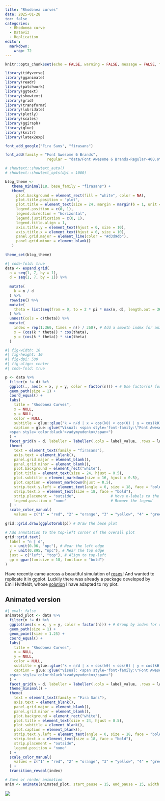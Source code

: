 ```yaml
---
title: "Rhodonea curves"
date: 2025-01-28
toc: false
categories:
  - Rhodonea curve
  - Dataviz
  - Replication
editor: 
  markdown: 
    wrap: 72
---
```


```r
knitr::opts_chunk$set(echo = FALSE, warning = FALSE, message = FALSE, fig.showtext=TRUE)
```

```r
library(tidyverse)
library(gganimate)
library(readr)
library(patchwork)
library(ggtext)
library(showtext)
library(grid)
library(transformr)
library(lubridate)
library(plotly)
library(scales)
library(ggiraph)
library(glue)
library(knitr)
library(latex2exp)
```

```r
font_add_google("Fira Sans", "firasans")

font_add(family = "Font Awesome 6 Brands",
                   regular = "data/Font Awesome 6 Brands-Regular-400.otf")

# showtext::showtext_auto()
# showtext::showtext_opts(dpi = 1000)

blog_theme <-
   theme_minimal(18, base_family = "firasans") +
   theme(
     plot.background = element_rect(fill = "white", color = NA),
     plot.title.position = "plot",
     plot.title = element_text(size = 24, margin = margin(b = 1, unit = "line")),
     legend.position = c(0, 1),
     legend.direction = "horizontal",
     legend.justification = c(0, 1),
     legend.title.align = 1,
     axis.title.y = element_text(hjust = 0, size = 10),
     axis.title.x = element_text(hjust = 0, size = 10),
     panel.grid.major = element_line(color = "#d3d9db"),
     panel.grid.minor = element_blank()
   )
 
theme_set(blog_theme)
```

```r
#| code-fold: true
data <- expand.grid(
  n = seq(1, 7, by = 1), 
  d = seq(1, 7, by = 1)) %>%
  
  mutate(
    k = n / d
  ) %>%
  rowwise() %>%
  mutate(
    theta = list(seq(from = 0, to = 2 * pi * max(n, d), length.out = 360))
  ) %>%
  unnest(cols = c(theta)) %>%
  mutate(
    index = rep(1:360, times = n() / 360), # Add a smooth index for animation
    x = (cos(k * theta)) * cos(theta),
    y = (cos(k * theta)) * sin(theta)
  )

```

```r
#| fig-width: 10
#| fig-height: 10
#| fig-dpi: 500
#| fig-align: center
#| code-fold: true

p <- data %>% 
  filter(n != d) %>% 
  ggplot(., aes(x = x, y = y, color = factor(n))) + # Use factor(n) for consistent colors
  geom_path(size = 1) +
  coord_equal() +
  labs(
    title = "Rhodonea Curves",
    x = NULL,
    y = NULL,
    color = NULL,
    subtitle = glue::glue("k = n/d | x = cos(kθ) × cos(θ) | y = cos(kθ) × sin(θ)"),
    caption = glue::glue("Visual: <span style='font-family:\"Font Awesome 6 Brands\";'>&#xf09b;</span>
  <span style='color:black'>vadymyudenko</span>")
  ) + 
  facet_grid(n ~ d, labeller = labeller(.cols = label_value, .rows = label_value), switch = "y") + # Facet by combinations of n and d, with n-labels on the left
  theme(
    text = element_text(family = "firasans"), 
    axis.text = element_blank(),
    panel.grid.major = element_blank(),
    panel.grid.minor = element_blank(),
    plot.background = element_rect("white"),
    plot.title = element_text(size = 24, hjust = 0.5),
    plot.subtitle = element_markdown(size = 16, hjust = 0.5),
    plot.caption = element_markdown(hjust = 0.5),
    strip.text.y.left = element_text(angle = 0, size = 18, face = "bold"), # Larger and bold n-labels
    strip.text.x = element_text(size = 18, face = "bold"),
    strip.placement = "outside",                # Move n-labels to the left
    legend.position = "none"                    # Remove the legend
  ) +
  scale_color_manual(
    values = c("1" = "red", "2" = "orange", "3" = "yellow", "4" = "green", "5" = "blue", "6" = "#4b369d", "7" = "#70369d"))
  
grid::grid.draw(ggplotGrob(p)) # Draw the base plot

# Add annotation to the top-left corner of the overall plot
grid::grid.text(
  label = "n | d", 
  x = unit(0.06, "npc"), # Near the left edge
  y = unit(0.895, "npc"), # Near the top edge
  just = c("left", "top"), # Align to top-left
  gp = gpar(fontsize = 18, fontface = "bold")
)
```

Have recently came across a beautiful simulation of [roses](https://en.wikipedia.org/wiki/Rose_(mathematics))! And wanted to replicate it in ggplot. Luckily there was already a package developed by Emil Hvitfeldt, whose [solution](https://github.com/EmilHvitfeldt/ggshapes/blob/master/R/rose.R) I have adapted to my plot.

## Animated version

```r
#| eval: false
animated_plot <- data %>%
  filter(n != d) %>%
  ggplot(aes(x = x, y = y, color = factor(n))) + # Group by index for smooth animation
  geom_path(size = 1) +
  geom_point(size = 1.25) +
  coord_equal() +
  labs(
    title = "Rhodonea Curves",
    x = NULL,
    y = NULL,
    color = NULL,
    subtitle = glue::glue("k = n/d | x = cos(kθ) × cos(θ) | y = cos(kθ) × sin(θ)"),
    caption = glue::glue("Visual: <span style='font-family:\"Font Awesome 6 Brands\";'>&#xf09b;</span>
  <span style='color:black'>vadymyudenko</span>")
  ) +
  facet_grid(n ~ d, labeller = labeller(.cols = label_value, .rows = label_value), switch = "y") +
  theme_minimal() +
  theme(
    text = element_text(family = "Fira Sans"), 
    axis.text = element_blank(),
    panel.grid.major = element_blank(),
    panel.grid.minor = element_blank(),
    plot.background = element_rect("white"),
    plot.title = element_text(size = 24, hjust = 0.5),
    plot.subtitle = element_blank(),
    plot.caption = element_blank(),
    strip.text.y.left = element_text(angle = 0, size = 18, face = "bold"),
    strip.text.x = element_text(size = 18, face = "bold"),
    strip.placement = "outside",
    legend.position = "none"
  ) +
  scale_color_manual(
    values = c("1" = "red", "2" = "orange", "3" = "yellow", "4" = "green", "5" = "blue", "6" = "#4b369d", "7" = "#70369d")
  ) +
  transition_reveal(index)

# Save or render animation
anim <- animate(animated_plot, start_pause = 15, end_pause = 15, width = 800, height = 800, fps = 30, duration = 10, renderer = gifski_renderer("rhodonea_animation.gif"))
```

![](rhodonea_animation.gif){fig-align="center"}

